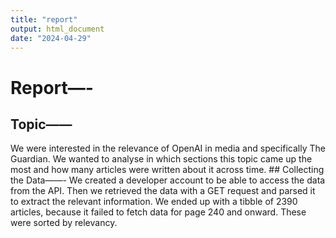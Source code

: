 ```yaml
---
title: "report"
output: html_document
date: "2024-04-29"
---
```


# Report----
## Topic------
We were interested in the relevance of OpenAI in
media and specifically The Guardian. We wanted to analyse in which sections this
topic came up the most and how many articles were written about it across time. 
## Collecting the Data-------
We created a developer account to be able to access the data from the API. Then 
we retrieved the data with a GET request and parsed it to extract the relevant 
information. We ended up with a tibble of 2390 articles, because it failed to 
fetch data for page 240 and onward. These were sorted by relevancy.